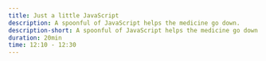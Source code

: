 ```yaml
---
title: Just a little JavaScript
description: A spoonful of JavaScript helps the medicine go down.
description-short: A spoonful of JavaScript helps the medicine go down
duration: 20min
time: 12:10 - 12:30
---
```


